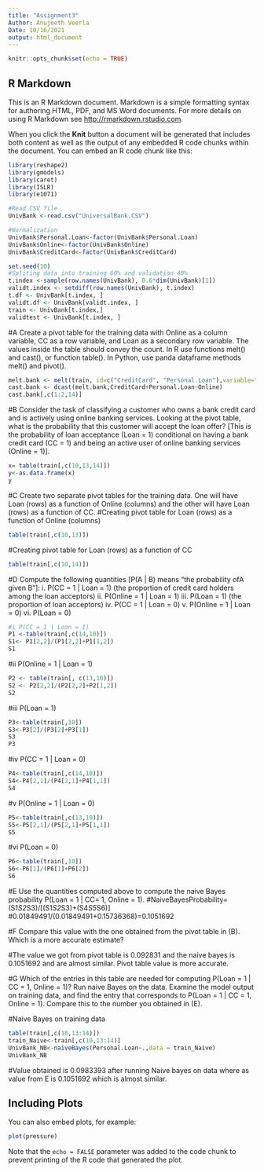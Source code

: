 ```yaml
---
title: "Assignment3"
Author: Anujeeth Veerla
Date: 10/16/2021
output: html_document
---
```


```r
knitr::opts_chunk$set(echo = TRUE)
```

## R Markdown

This is an R Markdown document. Markdown is a simple formatting syntax for authoring HTML, PDF, and MS Word documents. For more details on using R Markdown see <http://rmarkdown.rstudio.com>.

When you click the **Knit** button a document will be generated that includes both content as well as the output of any embedded R code chunks within the document. You can embed an R code chunk like this:

```r

library(reshape2)
library(gmodels)
library(caret)
library(ISLR)
library(e1071)

```

```r
#Read CSV file
UnivBank <-read.csv("UniversalBank.CSV")
```

```r
#Normalization
UnivBank$Personal.Loan<-factor(UnivBank$Personal.Loan)
UnivBank$Online<-factor(UnivBank$Online)
UnivBank$CreditCard<-factor(UnivBank$CreditCard)
```

```r
set.seed(10)
#Spliting data into training 60% and validation 40%
t.index <-sample(row.names(UnivBank), 0.6*dim(UnivBank)[1])
validt.index <- setdiff(row.names(UnivBank), t.index)
t.df <- UnivBank[t.index, ]
validt.df <- UnivBank[validt.index, ]
train <- UnivBank[t.index,]
validtest <- UnivBank[t.index, ]
```

#A Create a pivot table for the training data with Online as a column variable, CC as a row variable, and Loan as a secondary row variable. The values inside the table should convey the count. In R use functions melt() and cast(), or function table(). In Python, use panda dataframe methods melt() and pivot().
```r
melt.bank <- melt(train, id=c("CreditCard", "Personal.Loan"),variable="Online")
cast.bank <- dcast(melt.bank,CreditCard+Personal.Loan~Online)
cast.bank[,c(1:2,14)]

```

#B Consider the task of classifying a customer who owns a bank credit card and is actively using online banking services. Looking at the pivot table, what is the probability that this customer will accept the loan offer? [This is the probability of loan acceptance (Loan = 1) conditional on having a bank credit card (CC = 1) and being an active user of online banking services (Online = 1)].
```r
x= table(train[,c(10,13,14)])
y<-as.data.frame(x)
y
```
#C Create two separate pivot tables for the training data. One will have Loan (rows) as a function of Online (columns) and the other will have Loan (rows) as a function of CC.
#Creating pivot table for Loan (rows) as a function of Online (columns)
```r
table(train[,c(10,13)])
```
#Creating pivot table for Loan (rows) as a function of CC
```r
table(train[,c(10,14)])
```
#D Compute the following quantities [P(A | B) means “the probability ofA given B”]: i. P(CC = 1 | Loan = 1) (the proportion of credit card holders among the loan acceptors) ii. P(Online = 1 | Loan = 1) iii. P(Loan = 1) (the proportion of loan acceptors) iv. P(CC = 1 | Loan = 0) v. P(Online = 1 | Loan = 0) vi. P(Loan = 0)
```r
#i P(CC = 1 | Loan = 1)
P1 <-table(train[,c(14,10)])
S1<- P1[2,2]/(P1[2,2]+P1[1,2])
S1
```
#ii P(Online = 1 | Loan = 1)
```r
P2 <- table(train[, c(13,10)])
S2 <- P2[2,2]/(P2[2,2]+P2[1,2])
S2
```
#iii P(Loan = 1)
```r
P3<-table(train[,10])
S3<-P3[2]/(P3[2]+P3[1])
S3
P3
```
#iv P(CC = 1 | Loan = 0)
```r
P4<-table(train[,c(14,10)])
S4<-P4[2,1]/(P4[2,1]+P4[1,1])
S4
```
#v P(Online = 1 | Loan = 0)
```r
P5<-table(train[,c(13,10)])
S5<-P5[2,1]/(P5[2,1]+P5[1,1])
S5
```
#vi P(Loan = 0)
```r
P6<-table(train[,10])
S6<-P6[1]/(P6[1]+P6[2])
S6

```
#E Use the quantities computed above to compute the naive Bayes probability P(Loan = 1 | CC= 1, Online = 1).
#NaiveBayesProbability= (S1*S2*S3)/[(S1*S2*S3)+(S4*S5*S6)]
#0.01849491/(0.01849491+0.15736368)=0.1051692

#F  Compare this value with the one obtained from the pivot table in (B). Which is a more accurate estimate?

#The value we got from pivot table is 0.092831 and the naive bayes is 0.1051692 and are almost similar. Pivot table value is more accurate. 

#G Which of the entries in this table are needed for computing P(Loan = 1 | CC = 1, Online = 1)? Run naive Bayes on the data. Examine the model output on training data, and find the entry that corresponds to P(Loan = 1 | CC = 1, Online = 1). Compare this to the number you obtained in (E).

#Naive Bayes on training data
```r
table(train[,c(10,13:14)])
train_Naive<-train[,c(10,13:14)]
UnivBank_NB<-naiveBayes(Personal.Loan~.,data = train_Naive)
UnivBank_NB
```
#Value obtained is 0.0983393 after running Naive bayes on data where as value from E is 0.1051692 which is almost similar. 

## Including Plots

You can also embed plots, for example:

```r
plot(pressure)
```

Note that the `echo = FALSE` parameter was added to the code chunk to prevent printing of the R code that generated the plot.
